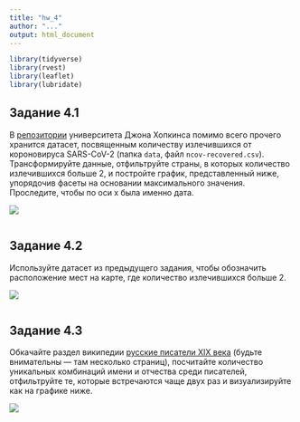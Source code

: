 ```yaml
---
title: "hw_4"
author: "..."
output: html_document
---
```


```r
library(tidyverse)
library(rvest)
library(leaflet)
library(lubridate)
```

## Задание 4.1

В [репозитории](https://github.com/CSSEGISandData/COVID-19) университета Джона Хопкинса помимо всего прочего хранится датасет, посвященным количеству излечившихся от короновируса SARS-CoV-2 (папка `data`, файл `ncov-recovered.csv`). Трансформируйте данные, отфильтруйте страны, в которых количество излечившихся больше 2, и постройте график, представленный ниже, упорядочив фасеты на основании максимального значения. Проследите, чтобы по оси x была именно дата.

![](task_4.1.png)

```r

```


## Задание 4.2

Используйте датасет из предыдущего задания, чтобы обозначить расположение мест на карте, где количество излечившихся больше 2.

![](task_4.2.png)

```r

```


## Задание 4.3

Обкачайте раздел википедии [русские писатели XIX века](https://ru.wikipedia.org/w/index.php?title=%D0%9A%D0%B0%D1%82%D0%B5%D0%B3%D0%BE%D1%80%D0%B8%D1%8F:%D0%A0%D1%83%D1%81%D1%81%D0%BA%D0%B8%D0%B5_%D0%BF%D0%B8%D1%81%D0%B0%D1%82%D0%B5%D0%BB%D0%B8_XIX_%D0%B2%D0%B5%D0%BA%D0%B0) (будьте внимательны --- там несколько страниц), посчитайте количество уникальных комбинаций имени и отчества среди писателей, отфильтруйте те, которые встречаются чаще двух раз и визуализируйте как на графике ниже.

![](task_4.3.png)

```r

```


